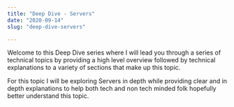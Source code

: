 ```yaml
---
title: "Deep Dive - Servers"
date: "2020-09-14"
slug: "deep-dive-servers"

---
```


Welcome to this Deep Dive series where I will lead you through a series of technical topics by providing a high level overview followed by technical explanations to a variety of sections that make up this topic.

For this topic I will be exploring Servers in depth while providing clear and in depth explanations to help both tech and non tech minded folk hopefully better understand this topic.
